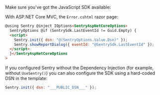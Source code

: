 Make sure you've got the JavaScript SDK available:

<JsCdnTag />

With ASP.NET Core MVC, the `Error.cshtml` razor page:

```html
@using Sentry @inject IOptions<SentryAspNetCoreOptions>
  SentryOptions @if (SentrySdk.LastEventId != Guid.Empty) {
  <script>
    Sentry.init({ dsn: "@(SentryOptions.Value.Dsn)" });
    Sentry.showReportDialog({ eventId: "@SentrySdk.LastEventId" });
  </script>
  }</SentryAspNetCoreOptions
>
```

If you configured Sentry without the Dependency Injection (for example, without `UseSentry()`) you can also configure the SDK using a hard-coded DSN in the template:

```js
Sentry.init({ dsn: "___PUBLIC_DSN___" });
```
